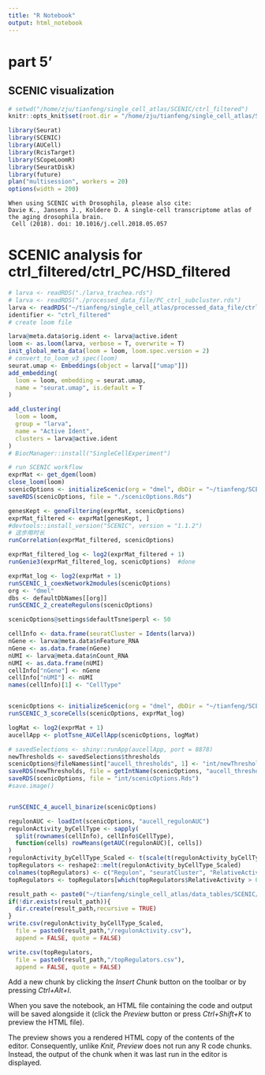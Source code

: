 ```yaml
---
title: "R Notebook"
output: html_notebook
---
```


# part 5'
## SCENIC visualization

```r
# setwd("/home/zju/tianfeng/single_cell_atlas/SCENIC/ctrl_filtered")
knitr::opts_knit$set(root.dir = "/home/zju/tianfeng/single_cell_atlas/SCENIC/ctrl_filtered")
```

```r
library(Seurat)
library(SCENIC)
library(AUCell)
library(RcisTarget)
library(SCopeLoomR)
library(SeuratDisk)
library(future)
plan("multisession", workers = 20)
options(width = 200)
```
```
When using SCENIC with Drosophila, please also cite: 
Davie K., Jansens J., Koldere D. A single-cell transcriptome atlas of the aging drosophila brain.
 Cell (2018). doi: 10.1016/j.cell.2018.05.057
```
# SCENIC analysis for ctrl_filtered/ctrl_PC/HSD_filtered

```r
# larva <- readRDS("./larva_trachea.rds")
# larva <- readRDS("./processed_data_file/PC_ctrl_subcluster.rds")
larva <- readRDS("~/tianfeng/single_cell_atlas/processed_data_file/ctrl_filtered.rds")
identifier <- "ctrl_filtered"
# create loom file

larva@meta.data$orig.ident <- larva@active.ident
loom <- as.loom(larva, verbose = T, overwrite = T)
init_global_meta_data(loom = loom, loom.spec.version = 2)
# convert_to_loom_v3_spec(loom)
seurat.umap <- Embeddings(object = larva[["umap"]])
add_embedding(
  loom = loom, embedding = seurat.umap,
  name = "seurat.umap", is.default = T
)

add_clustering(
  loom = loom,
  group = "larva",
  name = "Active Ident",
  clusters = larva@active.ident
)
# BiocManager::install("SingleCellExperiment")

```

```r
# run SCENIC workflow
exprMat <- get_dgem(loom)
close_loom(loom)
scenicOptions <- initializeScenic(org = "dmel", dbDir = "~/tianfeng/SCENIC_database/dmel", nCores = 20)
saveRDS(scenicOptions, file = "./scenicOptions.Rds")

genesKept <- geneFiltering(exprMat, scenicOptions)
exprMat_filtered <- exprMat[genesKept, ]
#devtools::install_version("SCENIC", version = "1.1.2")
# 这步用时长
runCorrelation(exprMat_filtered, scenicOptions)

exprMat_filtered_log <- log2(exprMat_filtered + 1)
runGenie3(exprMat_filtered_log, scenicOptions)  #done

exprMat_log <- log2(exprMat + 1)
runSCENIC_1_coexNetwork2modules(scenicOptions)
org <- "dmel"
dbs <- defaultDbNames[[org]]
runSCENIC_2_createRegulons(scenicOptions)

scenicOptions@settings$defaultTsne$perpl <- 50

cellInfo <- data.frame(seuratCluster = Idents(larva))
nGene <- larva@meta.data$nFeature_RNA
nGene <- as.data.frame(nGene)
nUMI <- larva@meta.data$nCount_RNA
nUMI <- as.data.frame(nUMI)
cellInfo["nGene"] <- nGene
cellInfo["nUMI"] <- nUMI
names(cellInfo)[1] <- "CellType"


scenicOptions <- initializeScenic(org = "dmel", dbDir = "~/tianfeng/SCENIC_database/dmel", nCores = 1)
runSCENIC_3_scoreCells(scenicOptions, exprMat_log)

logMat <- log2(exprMat + 1)
aucellApp <- plotTsne_AUCellApp(scenicOptions, logMat)
```


```r
# savedSelections <- shiny::runApp(aucellApp, port = 8878)
newThresholds <- savedSelections$thresholds
scenicOptions@fileNames$int["aucell_thresholds", 1] <- "int/newThresholds2.Rds"
saveRDS(newThresholds, file = getIntName(scenicOptions, "aucell_thresholds"))
saveRDS(scenicOptions, file = "int/scenicOptions.Rds")
#save.image()


runSCENIC_4_aucell_binarize(scenicOptions)

regulonAUC <- loadInt(scenicOptions, "aucell_regulonAUC")
regulonActivity_byCellType <- sapply(
  split(rownames(cellInfo), cellInfo$CellType),
  function(cells) rowMeans(getAUC(regulonAUC)[, cells])
)
regulonActivity_byCellType_Scaled <- t(scale(t(regulonActivity_byCellType), center = T, scale = T))
topRegulators <- reshape2::melt(regulonActivity_byCellType_Scaled)
colnames(topRegulators) <- c("Regulon", "seuratCluster", "RelativeActivity")
topRegulators <- topRegulators[which(topRegulators$RelativeActivity > 0), ]
```


```r
result_path <- paste0("~/tianfeng/single_cell_atlas/data_tables/SCENIC/",identifier)
if(!dir.exists(result_path)){
  dir.create(result_path,recursive = TRUE)
}
write.csv(regulonActivity_byCellType_Scaled,
  file = paste0(result_path,"/regulonActivity.csv"),
  append = FALSE, quote = FALSE)

write.csv(topRegulators,
  file = paste0(result_path,"/topRegulators.csv"),
  append = FALSE, quote = FALSE)

```

Add a new chunk by clicking the *Insert Chunk* button on the toolbar or by pressing *Ctrl+Alt+I*.

When you save the notebook, an HTML file containing the code and output will be saved alongside it (click the *Preview* button or press *Ctrl+Shift+K* to preview the HTML file).

The preview shows you a rendered HTML copy of the contents of the editor. Consequently, unlike *Knit*, *Preview* does not run any R code chunks. Instead, the output of the chunk when it was last run in the editor is displayed.
